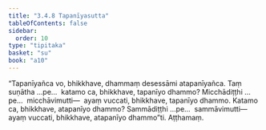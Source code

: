 ```yaml
---
title: "3.4.8 Tapanīyasutta"
tableOfContents: false
sidebar:
  order: 10
type: "tipitaka"
basket: "su"
book: "a10"
---
```



<DynamicBreadcrumb />

<Division number="141" book="a10" bookNo="17" page="454">

<Paragraph number="1120" book="a10">
“Tapanīyañca vo, bhikkhave, dhammaṃ desessāmi atapanīyañca. Taṃ suṇātha …pe…  katamo ca, bhikkhave, tapanīyo dhammo? Micchādiṭṭhi …pe…  micchāvimutti—  ayaṃ vuccati, bhikkhave, tapanīyo dhammo. Katamo ca, bhikkhave, atapanīyo dhammo? Sammādiṭṭhi …pe…  sammāvimutti—  ayaṃ vuccati, bhikkhave, atapanīyo dhammo”ti.

</Paragraph>
</Division>

<Paragraph number="1121" type="center" book="a10">
Aṭṭhamaṃ.
</Paragraph>